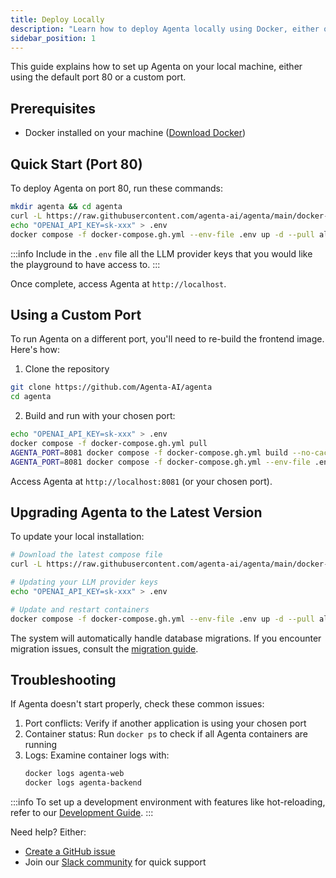 ```yaml
---
title: Deploy Locally
description: "Learn how to deploy Agenta locally using Docker, either on port 80 or a custom port. Step-by-step guide covering installation, configuration, troubleshooting, and version updates"
sidebar_position: 1
---
```


This guide explains how to set up Agenta on your local machine, either using the default port 80 or a custom port.

## Prerequisites

- Docker installed on your machine ([Download Docker](https://docs.docker.com/get-docker/))

## Quick Start (Port 80)

To deploy Agenta on port 80, run these commands:

```bash
mkdir agenta && cd agenta
curl -L https://raw.githubusercontent.com/agenta-ai/agenta/main/docker-compose.gh.yml -o docker-compose.gh.yml
echo "OPENAI_API_KEY=sk-xxx" > .env
docker compose -f docker-compose.gh.yml --env-file .env up -d --pull always
```
:::info
Include in the `.env` file all the LLM provider keys that you would like the playground to have access to.
:::

Once complete, access Agenta at `http://localhost`.

## Using a Custom Port

To run Agenta on a different port, you'll need to re-build the frontend image. Here's how:

1. Clone the repository
```bash
git clone https://github.com/Agenta-AI/agenta
cd agenta
```

2. Build and run with your chosen port:
```bash
echo "OPENAI_API_KEY=sk-xxx" > .env
docker compose -f docker-compose.gh.yml pull
AGENTA_PORT=8081 docker compose -f docker-compose.gh.yml build --no-cache agenta-web
AGENTA_PORT=8081 docker compose -f docker-compose.gh.yml --env-file .env up -d
```

Access Agenta at `http://localhost:8081` (or your chosen port).

## Upgrading Agenta to the Latest Version

To update your local installation:

```bash
# Download the latest compose file
curl -L https://raw.githubusercontent.com/agenta-ai/agenta/main/docker-compose.gh.yml -o docker-compose.gh.yml

# Updating your LLM provider keys
echo "OPENAI_API_KEY=sk-xxx" > .env

# Update and restart containers
docker compose -f docker-compose.gh.yml --env-file .env up -d --pull always
```

The system will automatically handle database migrations. If you encounter migration issues, consult the [migration guide](/self-host/migration/applying-schema-migration).

## Troubleshooting

If Agenta doesn't start properly, check these common issues:

1. Port conflicts: Verify if another application is using your chosen port
2. Container status: Run `docker ps` to check if all Agenta containers are running
3. Logs: Examine container logs with:
   ```bash
   docker logs agenta-web
   docker logs agenta-backend
   ```


:::info
To set up a development environment with features like hot-reloading, refer to our [Development Guide](/misc/contributing/development-mode).
::: 

Need help? Either:
- [Create a GitHub issue](https://github.com/Agenta-AI/agenta/issues/new/choose)
- Join our [Slack community](https://join.slack.com/t/agenta-hq/shared_invite/zt-2yewk6o2b-DmhyA4h_lkKwecDtIsj1AQ) for quick support


